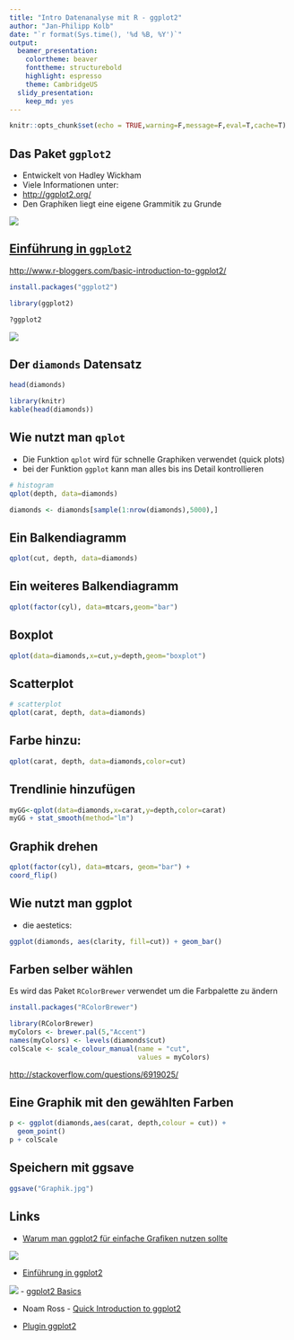```yaml
---
title: "Intro Datenanalyse mit R - ggplot2"
author: "Jan-Philipp Kolb"
date: "`r format(Sys.time(), '%d %B, %Y')`"
output: 
  beamer_presentation: 
    colortheme: beaver
    fonttheme: structurebold
    highlight: espresso
    theme: CambridgeUS
  slidy_presentation: 
    keep_md: yes
---
```



```r
knitr::opts_chunk$set(echo = TRUE,warning=F,message=F,eval=T,cache=T)
```


## Das Paket `ggplot2`

- Entwickelt von Hadley Wickham
- Viele Informationen unter:
- <http://ggplot2.org/>
- Den Graphiken liegt eine eigene Grammitik zu Grunde

![](figure/GalleryGGplot2.PNG)

## [Einführung in `ggplot2`](www.r-bloggers.com/basic-introduction-to-ggplot2/)

<http://www.r-bloggers.com/basic-introduction-to-ggplot2/>

```r
install.packages("ggplot2")
```


```r
library(ggplot2)
```

```r
?ggplot2
```


![](figure/LibraryGGplot2.PNG)


## Der `diamonds` Datensatz

```r
head(diamonds)
```

```r
library(knitr)
kable(head(diamonds))
```


## Wie nutzt man `qplot`

- Die Funktion `qplot` wird für schnelle Graphiken verwendet (quick plots)
- bei der Funktion `ggplot` kann man alles bis ins Detail kontrollieren

```r
# histogram
qplot(depth, data=diamonds)
```

```r
diamonds <- diamonds[sample(1:nrow(diamonds),5000),]
```


## Ein Balkendiagramm

```r
qplot(cut, depth, data=diamonds)
```

## Ein weiteres Balkendiagramm

```r
qplot(factor(cyl), data=mtcars,geom="bar")
```


## Boxplot

```r
qplot(data=diamonds,x=cut,y=depth,geom="boxplot")
```


## Scatterplot

```r
# scatterplot
qplot(carat, depth, data=diamonds)
```


## Farbe hinzu:

```r
qplot(carat, depth, data=diamonds,color=cut)
```


## Trendlinie hinzufügen

```r
myGG<-qplot(data=diamonds,x=carat,y=depth,color=carat) 
myGG + stat_smooth(method="lm")
```

## Graphik drehen

```r
qplot(factor(cyl), data=mtcars, geom="bar") + 
coord_flip()
```


## Wie nutzt man ggplot

- die aestetics:

```r
ggplot(diamonds, aes(clarity, fill=cut)) + geom_bar()
```



## Farben selber wählen

Es wird das Paket `RColorBrewer` verwendet um die Farbpalette zu ändern

```r
install.packages("RColorBrewer")
```


```r
library(RColorBrewer)
myColors <- brewer.pal(5,"Accent")
names(myColors) <- levels(diamonds$cut)
colScale <- scale_colour_manual(name = "cut",
                                values = myColors)
```

<http://stackoverflow.com/questions/6919025/>

## Eine Graphik mit den gewählten Farben

```r
p <- ggplot(diamonds,aes(carat, depth,colour = cut)) + 
  geom_point()
p + colScale
```


## Speichern mit ggsave

```r
ggsave("Graphik.jpg")
```

## Links

- [Warum man ggplot2 für einfache Grafiken nutzen sollte](http://www.r-bloggers.com/why-i-use-ggplot2/)

![](figure/WhyIuseggplot2.PNG)

- [Einführung in ggplot2](https://opr.princeton.edu/workshops/Downloads/2015Jan_ggplot2Koffman.pdf)

![](figure/introggplot2.PNG)
- [ggplot2 Basics](http://tutorials.iq.harvard.edu/R/Rgraphics/Rgraphics.html)

- Noam Ross - [Quick Introduction to ggplot2](http://www.noamross.net/blog/2012/10/5/ggplot-introduction.html)

- [Plugin ggplot2](https://www.r-bloggers.com/rcmdrplugin-kmggplot2_0-2-4-is-on-cran/)


<!--
https://www.r-bloggers.com/detailed-guide-to-the-bar-chart-in-r-with-ggplot/
-->